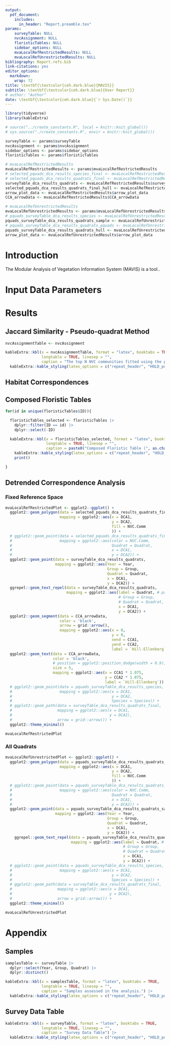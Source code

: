 ```yaml
---
output: 
  pdf_document:
    includes:
      in_header: "Report.preamble.tex"
params: 
    surveyTable: NULL
    nvcAssignment: NULL
    floristicTables: NULL
    sidebar_options: NULL
    mvaLocalRefRestrictedResults: NULL
    mvaLocalRefUnrestrictedResults: NULL
bibliography: Report.refs.bib
link-citations: yes
editor_options: 
  markdown: 
    wrap: 72
title: \textbf{\textcolor{ceh.dark.blue}{MAVIS}}
subtitle: \textbf{\textcolor{ceh.dark.blue}{User Report}}
# author: "Author"
date: \textbf{\textcolor{ceh.dark.blue}{`r Sys.Date()`}}
---
```


```r
library(tidyverse)
library(kableExtra)
```

```r

# source("../create_constants.R", local = knitr::knit_global())
# sys.source("./create_constants.R", envir = knitr::knit_global())

surveyTable <- params$surveyTable
nvcAssignment <- params$nvcAssignment
sidebar_options <- params$sidebar_options
floristicTables <- params$floristicTables

# mvaLocalRefRestrictedResults
mvaLocalRefRestrictedResults <- params$mvaLocalRefRestrictedResults
# selected_pquads_dca_results_species_final <- mvaLocalRefRestrictedResults$selected_pquads_dca_results_species
# selected_pquads_dca_results_quadrats_final <- mvaLocalRefRestrictedResults$selected_pquads_dca_results_quadrats_final
surveyTable_dca_results_quadrats <- mvaLocalRefRestrictedResults$surveyTable_dca_results_quadrats
selected_pquads_dca_results_quadrats_final_hull <- mvaLocalRefRestrictedResults$selected_pquads_dca_results_quadrats_final_hull
arrow_plot_data <- mvaLocalRefRestrictedResults$arrow_plot_data
CCA_arrowData <- mvaLocalRefRestrictedResults$CCA_arrowData

# mvaLocalRefUnrestrictedResults
mvaLocalRefUnrestrictedResults <- params$mvaLocalRefUnrestrictedResults
# pquads_surveyTable_dca_results_species <- mvaLocalRefUnrestrictedResults$pquads_surveyTable_dca_results_species
pquads_surveyTable_dca_results_quadrats_sample <- mvaLocalRefUnrestrictedResults$pquads_surveyTable_dca_results_quadrats_sample
# pquads_surveyTable_dca_results_quadrats_pquads <- mvaLocalRefUnrestrictedResults$pquads_surveyTable_dca_results_quadrats_pquads
pquads_surveyTable_dca_results_quadrats_hull <- mvaLocalRefUnrestrictedResults$pquads_surveyTable_dca_results_quadrats_hull
arrow_plot_data <- mvaLocalRefUnrestrictedResults$arrow_plot_data


```

# Introduction
The Modular Analysis of Vegetation Information System (MAVIS) is a tool..

# Input Data Parameters



\newpage
# Results

## Jaccard Similarity - Pseudo-quadrat Method

```r

nvcAssignmentTable <- nvcAssignment

kableExtra::kbl(x = nvcAssignmentTable, format = "latex", booktabs = TRUE,
                longtable = TRUE, linesep = "",
                caption = "The top N NVC communities fitted using the pseudo-quadrat method.") |>
  kableExtra::kable_styling(latex_options = c("repeat_header", "HOLD_position"))

```

\newpage
## Habitat Correspondences

\newpage
## Composed Floristic Tables

```r

for(id in unique(floristicTables$ID)){

  floristicTables_selected <- floristicTables |>
    dplyr::filter(ID == id) |>
    dplyr::select(-ID)

  kableExtra::kbl(x = floristicTables_selected, format = "latex", booktabs = TRUE,
                  longtable = TRUE, linesep = "",
                  caption = paste0("Composed Floristic Table (", as.character(id), ")")) |>
    kableExtra::kable_styling(latex_options = c("repeat_header", "HOLD_position")) |>
    print()

}

```


\newpage
## Detrended Correspondence Analysis

### Fixed Reference Space

```r

mvaLocalRefRestrictedPlot <- ggplot2::ggplot() +
  ggplot2::geom_polygon(data = selected_pquads_dca_results_quadrats_final_hull, alpha = 0.2,
                        mapping = ggplot2::aes(x = DCA1, 
                                               y = DCA2, 
                                               fill = NVC.Comm
                                               )) +
  # ggplot2::geom_point(data = selected_pquads_dca_results_quadrats_final,
  #                     mapping = ggplot2::aes(color = NVC.Comm, 
  #                                            Quadrat = Quadrat, 
  #                                            x = DCA1,
  #                                            y = DCA2)) +
  ggplot2::geom_point(data = surveyTable_dca_results_quadrats,
                      mapping = ggplot2::aes(Year = Year,
                                             Group = Group,
                                             Quadrat = Quadrat,
                                             x = DCA1,
                                             y = DCA2)) +
  ggrepel::geom_text_repel(data = surveyTable_dca_results_quadrats,
                           mapping = ggplot2::aes(label = Quadrat, # paste0(Year, Quadrat, collapse = "-"),
                                                  # Group = Group,
                                                  # Quadrat = Quadrat,
                                                  x = DCA1,
                                                  y = DCA2)) +
  ggplot2::geom_segment(data = CCA_arrowData,
                        color = 'black',
                        arrow = grid::arrow(),
                        mapping = ggplot2::aes(x = 0,
                                               y = 0,
                                               xend = CCA1,
                                               yend = CCA2,
                                               label = `Hill-Ellenberg`)) +
  ggplot2::geom_text(data = CCA_arrowData,
                     color = 'black',
                     # position = ggplot2::position_dodge(width = 0.9),
                     size = 5,
                     mapping = ggplot2::aes(x = CCA1 * 1.075,
                                            y = CCA2 * 1.075,
                                            label = `Hill-Ellenberg`)) +
  # ggplot2::geom_point(data = pquads_surveyTable_dca_results_species,
  #                     mapping = ggplot2::aes(x = DCA1, 
  #                                            y = DCA2,
  #                                            Species = Species)) +
  # ggplot2::geom_path(data = surveyTable_dca_results_quadrats_final,
  #                    mapping = ggplot2::aes(x = DCA1,
  #                                           y = DCA2),
  #                    arrow = grid::arrow()) +
  ggplot2::theme_minimal()

mvaLocalRefRestrictedPlot

```


### All Quadrats

```r

mvaLocalRefUnrestrictedPlot <- ggplot2::ggplot() +
  ggplot2::geom_polygon(data = pquads_surveyTable_dca_results_quadrats_hull, alpha = 0.2,
                        mapping = ggplot2::aes(x = DCA1, 
                                               y = DCA2, 
                                               fill = NVC.Comm
                                               )) +
  # ggplot2::geom_point(data = pquads_surveyTable_dca_results_quadrats_pquads,
  #                     mapping = ggplot2::aes(color = NVC.Comm, 
  #                                            Quadrat = Quadrat, 
  #                                            x = DCA1,
  #                                            y = DCA2)) +
  ggplot2::geom_point(data = pquads_surveyTable_dca_results_quadrats_sample,
                      mapping = ggplot2::aes(Year = Year,
                                             Group = Group,
                                             Quadrat = Quadrat,
                                             x = DCA1,
                                             y = DCA2)) +
    ggrepel::geom_text_repel(data = pquads_surveyTable_dca_results_quadrats_sample,
                             mapping = ggplot2::aes(label = Quadrat, # paste0(Year, Quadrat, collapse = "-"),
                                                    # Group = Group,
                                                    # Quadrat = Quadrat,
                                                    x = DCA1,
                                                    y = DCA2)) +
  # ggplot2::geom_point(data = pquads_surveyTable_dca_results_species,
  #                     mapping = ggplot2::aes(x = DCA1, 
  #                                            y = DCA2,
  #                                            Species = Species)) +
  # ggplot2::geom_path(data = surveyTable_dca_results_quadrats_final,
  #                    mapping = ggplot2::aes(x = DCA1,
  #                                           y = DCA2),
  #                    arrow = grid::arrow()) +
  ggplot2::theme_minimal()

mvaLocalRefUnrestrictedPlot

```



\newpage
# Appendix

## Samples

```r

samplesTable <- surveyTable |>
  dplyr::select(Year, Group, Quadrat) |>
  dplyr::distinct()

kableExtra::kbl(x = samplesTable, format = "latex", booktabs = TRUE,
                longtable = TRUE, linesep = "",
                caption = "Samples assessed in the analysis.") |>
  kableExtra::kable_styling(latex_options = c("repeat_header", "HOLD_position"))

```

## Survey Data Table

```r

kableExtra::kbl(x = surveyTable, format = "latex", booktabs = TRUE,
                longtable = TRUE, linesep = "",
                caption = "Survey Data Table") |>
  kableExtra::kable_styling(latex_options = c("repeat_header", "HOLD_position"))

```

